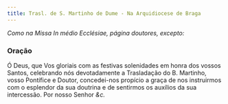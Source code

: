 ```yaml
---
title: Trasl. de S. Martinho de Dume - Na Arquidiocese de Braga
---
```


<em>Como na Missa In médio Ecclésiae, página doutores, excepto:</em>

### Oração

Ó Deus, que Vos gloriais com as festivas solenidades em honra dos vossos
Santos, celebrando nós devotadamente a Trasladação do B. Martinho, vosso
Pontífice e Doutor, concedei-nos propício a graça de nos instruirmos com o
esplendor da sua doutrina e de sentirmos os auxílios da sua intercessão.
Por nosso Senhor <em>&c.</em>
